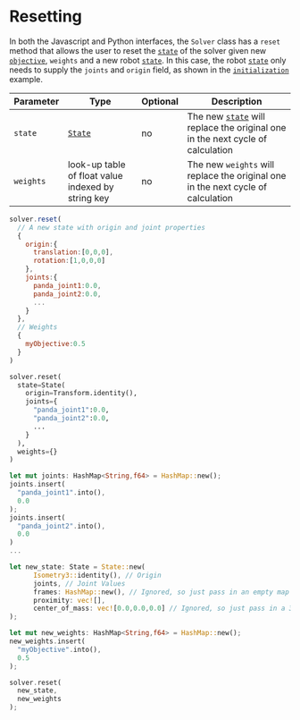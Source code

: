 # Resetting 

In both the Javascript and Python interfaces, the `Solver` class has a `reset` method that allows the user to reset the [`state`](../../state) of the solver given new [`objective`](../../Objectives/), `weights` and a new robot [`state`](../../state). In this case, the robot [`state`](../../state) only needs to supply the `joints` and `origin` field, as shown in the [`initialization`](../initialization) example.

|Parameter|Type|Optional|Description|
|---|---|---|---|
|`state`|[`State`](../../state)|no|The new [`state`](../../state) will replace the original one in the next cycle of calculation|
|`weights`|look-up table of float value indexed by string key|no|The new `weights` will replace the original one in the next cycle of calculation|



<Tabs>
  <TabItem value="js" label="Javascript">

  ```js
  solver.reset(
    // A new state with origin and joint properties
    {
      origin:{
        translation:[0,0,0],
        rotation:[1,0,0,0]
      },
      joints:{
        panda_joint1:0.0,
        panda_joint2:0.0,
        ...
      }
    }, 
    // Weights
    {
      myObjective:0.5
    }
  )
  ```

  </TabItem>
  <TabItem value="py" label="Python">

  ```py
  solver.reset(
    state=State(
      origin=Transform.identity(),
      joints={
        "panda_joint1":0.0,
        "panda_joint2":0.0,
        ...
      }
    ),
    weights={}
  )
  ```
   </TabItem>
   <TabItem value= "rust" label="Rust"> 

  ```rust
  let mut joints: HashMap<String,f64> = HashMap::new();
  joints.insert(
    "panda_joint1".into(),
    0.0
  );
  joints.insert(
    "panda_joint2".into(),
    0.0
  )
  ...
  
  let new_state: State = State::new(
        Isometry3::identity(), // Origin
        joints, // Joint Values
        frames: HashMap::new(), // Ignored, so just pass in an empty map
        proximity: vec![],
        center_of_mass: vec![0.0,0.0,0.0] // Ignored, so just pass in a 3-vector of zeros
  );

  let mut new_weights: HashMap<String,f64> = HashMap::new();
  new_weights.insert(
    "myObjective".into(),
    0.5
  );

  solver.reset(
    new_state,
    new_weights
  );
   ``` 
   </TabItem>
</Tabs> 



